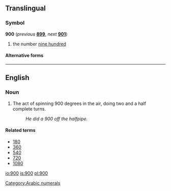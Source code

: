 ==Translingual==

===Symbol===
'''900''' (''previous'' '''[[899]]''', ''next'' '''[[901]]''')

# the number [[nine hundred]]

====Alternative forms====
{{mul-numberchart/900}}

[[Category:Arabic numerals]]

----

==English==
===Noun===
{{en-noun}}
# The act of spinning 900 degrees in the air, doing two and a half complete turns.
#: ''He did a 900 off the halfpipe.''

====Related terms====
*[[180]]
*[[360]]
*[[540]]
*[[720]]
*[[1080]]

[[io:900]]
[[is:900]]
[[pl:900]]